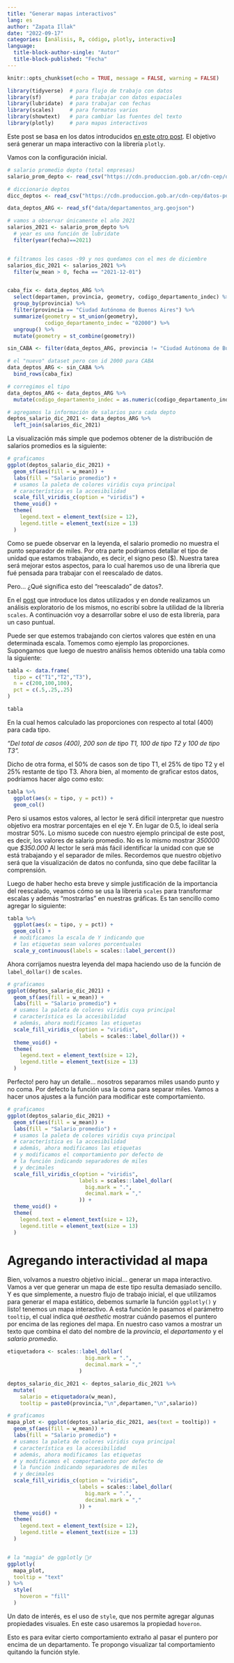 ```yaml
---
title: "Generar mapas interactivos"
lang: es
author: "Zapata Illak"
date: "2022-09-17"
categories: [análisis, R, código, plotly, interactivo]
language: 
  title-block-author-single: "Autor"
  title-block-published: "Fecha"
---
```


```r
knitr::opts_chunk$set(echo = TRUE, message = FALSE, warning = FALSE)
```

```r
library(tidyverse)  # para flujo de trabajo con datos
library(sf)         # para trabajar con datos espaciales
library(lubridate)  # para trabajar con fechas
library(scales)     # para formatos varios
library(showtext)   # para cambiar las fuentes del texto
library(plotly)     # para mapas interactivos
```

Este post se basa en los datos introducidos [en este otro post](https://illak-blog.netlify.app/posts/analisis-salario-arg/){target="_blank"}. El objetivo será generar un mapa interactivo con la librería `plotly`.

Vamos con la configuración inicial.

```r
# salario promedio depto (total empresas)
salario_prom_depto <- read_csv("https://cdn.produccion.gob.ar/cdn-cep/datos-por-departamento/salarios/w_mean_depto_tot_emp.csv")

# diccionario deptos
dicc_deptos <- read_csv("https://cdn.produccion.gob.ar/cdn-cep/datos-por-departamento/diccionario_cod_depto.csv")

data_deptos_ARG <- read_sf("data/departamentos_arg.geojson")

```

```r
# vamos a observar únicamente el año 2021
salarios_2021 <- salario_prom_depto %>% 
  # year es una función de lubridate
  filter(year(fecha)==2021)


# filtramos los casos -99 y nos quedamos con el mes de diciembre
salarios_dic_2021 <- salarios_2021 %>% 
  filter(w_mean > 0, fecha == "2021-12-01")


caba_fix <- data_deptos_ARG %>%
  select(departamen, provincia, geometry, codigo_departamento_indec) %>%
  group_by(provincia) %>%
  filter(provincia == "Ciudad Autónoma de Buenos Aires") %>%
  summarize(geometry = st_union(geometry),
            codigo_departamento_indec = "02000") %>%
  ungroup() %>% 
  mutate(geometry = st_combine(geometry))

sin_CABA <- filter(data_deptos_ARG, provincia != "Ciudad Autónoma de Buenos Aires")

# el "nuevo" dataset pero con id 2000 para CABA
data_deptos_ARG <- sin_CABA %>%
  bind_rows(caba_fix) 
```

```r
# corregimos el tipo 
data_deptos_ARG <- data_deptos_ARG %>% 
  mutate(codigo_departamento_indec = as.numeric(codigo_departamento_indec))

# agregamos la información de salarios para cada depto
deptos_salario_dic_2021 <- data_deptos_ARG %>% 
  left_join(salarios_dic_2021)

```

La visualización más simple que podemos obtener de la distribución de salarios promedios es la siguiente:

```r

# graficamos
ggplot(deptos_salario_dic_2021) +
  geom_sf(aes(fill = w_mean)) +
  labs(fill = "Salario promedio") +
  # usamos la paleta de colores viridis cuya principal
  # característica es la accesibilidad
  scale_fill_viridis_c(option = "viridis") +
  theme_void() +
  theme(
    legend.text = element_text(size = 12),
    legend.title = element_text(size = 13)
  )

```

Como se puede observar en la leyenda, el salario promedio no muestra el punto separador de miles. Por otra parte podriamos detallar el tipo de unidad que estamos trabajando, es decir, el signo peso (\$). Nuestra tarea será mejorar estos aspectos, para lo cual haremos uso de una libreria que fué pensada para trabajar con el reescalado de datos.

Pero... ¿Qué significa esto del "reescalado" de datos?.

::: callout-note
En el [post](https://illak-blog.netlify.app/posts/analisis-salario-arg/){target="_blank"} que introduce los datos utilizados y en donde realizamos un análisis exploratorio de los mismos, no escribí sobre la utilidad de la libreria `scales`. A continuación voy a desarrollar sobre el uso de esta librería, para un caso puntual.
:::

Puede ser que estemos trabajando con ciertos valores que estén en una determinada escala. Tomemos como ejemplo las proporciones. Supongamos que luego de nuestro análisis hemos obtenido una tabla como la siguiente:

```r
tabla <- data.frame(
  tipo = c("T1","T2","T3"),
  n = c(200,100,100),
  pct = c(.5,.25,.25)
)

tabla
```

En la cual hemos calculado las proporciones con respecto al total (400) para cada tipo.

*"Del total de casos (400), 200 son de tipo T1, 100 de tipo T2 y 100 de tipo T3".*

Dicho de otra forma, el 50% de casos son de tipo T1, el 25% de tipo T2 y el 25% restante de tipo T3. Ahora bien, al momento de graficar estos datos, podríamos hacer algo como esto:

```r
tabla %>% 
  ggplot(aes(x = tipo, y = pct)) +
  geom_col()
```

Pero si usamos estos valores, al lector le será dificil interpretar que nuestro objetivo era mostrar porcentajes en el eje Y. En lugar de 0.5, lo ideal sería mostrar 50%. Lo mismo sucede con nuestro ejemplo principal de este post, es decir, los valores de salario promedio. No es lo mismo mostrar *350000* que *\$350.000* Al lector le será más fácil identificar la unidad con que se está trabajando y el separador de miles. Recordemos que nuestro objetivo será que la visualización de datos no confunda, sino que debe facilitar la comprensión.

Luego de haber hecho esta breve y simple justificación de la importancia del reescalado, veamos cómo se usa la libreria `scales` para transformar escalas y además "mostrarlas" en nuestras gráficas. Es tan sencillo como agregar lo siguiente:

```r
tabla %>% 
  ggplot(aes(x = tipo, y = pct)) +
  geom_col() +
  # modificamos la escala de Y indicando que
  # las etiquetas sean valores porcentuales
  scale_y_continuous(labels = scales::label_percent())
```

Ahora corrijamos nuestra leyenda del mapa haciendo uso de la función de `label_dollar()` de `scales`.

```r


# graficamos
ggplot(deptos_salario_dic_2021) +
  geom_sf(aes(fill = w_mean)) +
  labs(fill = "Salario promedio") +
  # usamos la paleta de colores viridis cuya principal
  # característica es la accesibilidad
  # además, ahora modificamos las etiquetas
  scale_fill_viridis_c(option = "viridis",
                       labels = scales::label_dollar()) +
  theme_void() +
  theme(
    legend.text = element_text(size = 12),
    legend.title = element_text(size = 13)
  )
```

Perfecto! pero hay un detalle... nosotros separamos miles usando punto y no coma. Por defecto la función usa la coma para separar miles. Vamos a hacer unos ajustes a la función para modificar este comportamiento.

```r


# graficamos
ggplot(deptos_salario_dic_2021) +
  geom_sf(aes(fill = w_mean)) +
  labs(fill = "Salario promedio") +
  # usamos la paleta de colores viridis cuya principal
  # característica es la accesibilidad
  # además, ahora modificamos las etiquetas
  # y modificamos el comportamiento por defecto de
  # la función indicando separadores de miles
  # y decimales
  scale_fill_viridis_c(option = "viridis",
                       labels = scales::label_dollar(
                         big.mark = ".",
                         decimal.mark = ","
                       )) +
  theme_void() +
  theme(
    legend.text = element_text(size = 12),
    legend.title = element_text(size = 13)
  )
```

# Agregando interactividad al mapa

Bien, volvamos a nuestro objetivo inicial... generar un mapa interactivo. Vamos a ver que generar un mapa de este tipo resulta demasiado sencillo. Y es que simplemente, a nuestro flujo de trabajo inicial, el que utilizamos para generar el mapa estático, debemos sumarle la función `ggplotly()` y listo! tenemos un mapa interactivo. A esta función le pasamos el parámetro `tooltip`, el cual indica qué *aesthetic* mostrar cuándo pasemos el puntero por encima de las regiones del mapa. En nuestro caso vamos a mostrar un texto que combina el dato del nombre de la *provincia*, el *departamento* y el *salario promedio*.

```r

etiquetadora <- scales::label_dollar(
                         big.mark = ".",
                         decimal.mark = ","
                       )

deptos_salario_dic_2021 <- deptos_salario_dic_2021 %>% 
  mutate(
    salario = etiquetadora(w_mean),
    tooltip = paste0(provincia,"\n",departamen,"\n",salario))

# graficamos
mapa_plot <- ggplot(deptos_salario_dic_2021, aes(text = tooltip)) +
  geom_sf(aes(fill = w_mean)) +
  labs(fill = "Salario promedio") +
  # usamos la paleta de colores viridis cuya principal
  # característica es la accesibilidad
  # además, ahora modificamos las etiquetas
  # y modificamos el comportamiento por defecto de
  # la función indicando separadores de miles
  # y decimales
  scale_fill_viridis_c(option = "viridis",
                       labels = scales::label_dollar(
                         big.mark = ".",
                         decimal.mark = ","
                       )) +
  theme_void() +
  theme(
    legend.text = element_text(size = 12),
    legend.title = element_text(size = 13)
  )


# la "magia" de ggplotly 🧙‍♂️
ggplotly(
  mapa_plot,
  tooltip = "text"
) %>% 
  style(
    hoveron = "fill"
  )
```

Un dato de interés, es el uso de `style`, que nos permite agregar algunas propiedades visuales. En este caso usaremos la propiedad `hoveron`.

Esto es para evitar cierto comportamiento extraño al pasar el puntero por encima de un departamento. Te propongo visualizar tal comportamiento quitando la función style.
